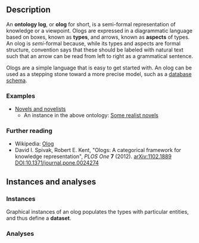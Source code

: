 
## Description

An **ontology log**, or **olog** for short, is a semi-formal representation of
knowledge or a viewpoint.
Ologs are expressed in a diagrammatic language based on boxes, known as **types**, and arrows, known as **aspects** of types.
An olog is *semi*-formal because, while its types and aspects are formal structure, convention says that these should be labeled with natural text such that an arrow can be read from left to right as a grammatical sentence.

Ologs are a simple language that is easy to get started with. An olog can be
used as a stepping stone toward a more precise model, such as a <A
href="../simple-schema">database schema</A>.


### Examples

- [Novels and novelists](https://catcolab.org/model/0194d356-a82a-7362-afd2-72e30864ba9d)
  * An instance in the above ontology: [Some realist novels](https://catcolab.org/diagram/0194d361-d31b-76e3-be2c-ce1c1e6eade5)


### Further reading

- Wikipedia: [Olog](https://en.wikipedia.org/wiki/Olog)
- David I. Spivak, Robert E. Kent, "Ologs: A categorical framework for knowledge representation", *PLOS One* **7** (2012). [arXiv:1102.1889](https://arxiv.org/abs/1102.1889) [DOI:10.1371/journal.pone.0024274](https://doi.org/10.1371/journal.pone.0024274)


## Instances and analyses

### Instances

Graphical instances of an olog populates the types with particular entities, and thus define a **dataset**.


### Analyses

<HelpAnalysisById theory={props.theory} analysisId="diagram"/>
